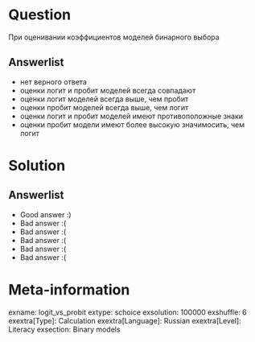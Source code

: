 Question
========
При оценивании коэффициентов моделей бинарного выбора


Answerlist
----------
*  нет верного ответа
*  оценки логит и пробит моделей всегда совпадают
*  оценки логит моделей всегда выше, чем пробит
*  оценки пробит моделей всегда выше, чем логит
*  оценки логит и пробит моделей имеют противоположные знаки
*  оценки пробит модели имеют более высокую значимосить, чем логит

Solution
========

Answerlist
----------
*  Good answer :)
*  Bad answer :(
*  Bad answer :(
*  Bad answer :(
*  Bad answer :(
*  Bad answer :(

Meta-information
================
exname: logit_vs_probit
extype: schoice
exsolution: 100000
exshuffle: 6
exextra[Type]: Calculation
exextra[Language]: Russian
exextra[Level]: Literacy
exsection: Binary models

